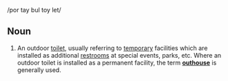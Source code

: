 /por tay bul toy let/

==Noun==
#An outdoor [[toilet]], usually referring to [[temporary]] facilities which are installed as additional [[restrooms]] at special events, parks, etc.  Where an outdoor toilet is installed as a permanent facility, the term '''[[outhouse]]''' is generally used.